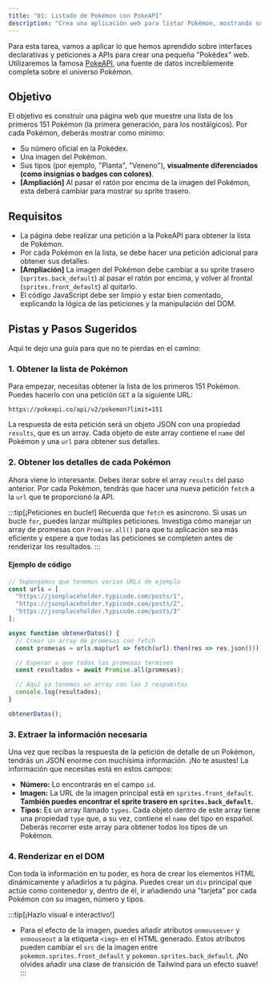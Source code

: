 ```yaml
---
title: "01: Listado de Pokémon con PokeAPI"
description: "Crea una aplicación web para listar Pokémon, mostrando su número, imagen y tipos utilizando la PokeAPI, con mejoras visuales e interactivas."
---
```


Para esta tarea, vamos a aplicar lo que hemos aprendido sobre interfaces declarativas y peticiones a APIs para crear una pequeña "Pokédex" web. Utilizaremos la famosa [PokeAPI](https://pokeapi.co/), una fuente de datos increíblemente completa sobre el universo Pokémon.

## Objetivo

El objetivo es construir una página web que muestre una lista de los primeros 151 Pokémon (la primera generación, para los nostálgicos). Por cada Pokémon, deberás mostrar como mínimo:
- Su número oficial en la Pokédex.
- Una imagen del Pokémon.
- Sus tipos (por ejemplo, "Planta", "Veneno"), **visualmente diferenciados (como insignias o badges con colores)**.
- **[Ampliación]** Al pasar el ratón por encima de la imagen del Pokémon, esta deberá cambiar para mostrar su sprite trasero.

## Requisitos

- La página debe realizar una petición a la PokeAPI para obtener la lista de Pokémon.
- Por cada Pokémon en la lista, se debe hacer una petición adicional para obtener sus detalles.
- **[Ampliación]** La imagen del Pokémon debe cambiar a su sprite trasero (`sprites.back_default`) al pasar el ratón por encima, y volver al frontal (`sprites.front_default`) al quitarlo.
- El código JavaScript debe ser limpio y estar bien comentado, explicando la lógica de las peticiones y la manipulación del DOM.

## Pistas y Pasos Sugeridos

Aquí te dejo una guía para que no te pierdas en el camino:

### 1. Obtener la lista de Pokémon

Para empezar, necesitas obtener la lista de los primeros 151 Pokémon. Puedes hacerlo con una petición `GET` a la siguiente URL:

```
https://pokeapi.co/api/v2/pokemon?limit=151
```

La respuesta de esta petición será un objeto JSON con una propiedad `results`, que es un array. Cada objeto de este array contiene el `name` del Pokémon y una `url` para obtener sus detalles.

### 2. Obtener los detalles de cada Pokémon

Ahora viene lo interesante. Debes iterar sobre el array `results` del paso anterior. Por cada Pokémon, tendrás que hacer una nueva petición `fetch` a la `url` que te proporcionó la API.

:::tip[¡Peticiones en bucle!]
Recuerda que `fetch` es asíncrono. Si usas un bucle `for`, puedes lanzar múltiples peticiones. Investiga cómo manejar un array de promesas con `Promise.all()` para que tu aplicación sea más eficiente y espere a que todas las peticiones se completen antes de renderizar los resultados.
:::

#### Ejemplo de código

```js
// Supongamos que tenemos varias URLs de ejemplo
const urls = [
  "https://jsonplaceholder.typicode.com/posts/1",
  "https://jsonplaceholder.typicode.com/posts/2",
  "https://jsonplaceholder.typicode.com/posts/3"
];

async function obtenerDatos() {
  // Crear un array de promesas con fetch
  const promesas = urls.map(url => fetch(url).then(res => res.json()));

  // Esperar a que todas las promesas terminen
  const resultados = await Promise.all(promesas);

  // Aquí ya tenemos un array con las 3 respuestas
  console.log(resultados);
}

obtenerDatos();
```

### 3. Extraer la información necesaria

Una vez que recibas la respuesta de la petición de detalle de un Pokémon, tendrás un JSON enorme con muchísima información. ¡No te asustes! La información que necesitas está en estos campos:

- **Número:** Lo encontrarás en el campo `id`.
- **Imagen:** La URL de la imagen principal está en `sprites.front_default`. **También puedes encontrar el sprite trasero en `sprites.back_default`.**
- **Tipos:** Es un array llamado `types`. Cada objeto dentro de este array tiene una propiedad `type` que, a su vez, contiene el `name` del tipo en español. Deberás recorrer este array para obtener todos los tipos de un Pokémon.

### 4. Renderizar en el DOM

Con toda la información en tu poder, es hora de crear los elementos HTML dinámicamente y añadirlos a tu página. Puedes crear un `div` principal que actúe como contenedor y, dentro de él, ir añadiendo una "tarjeta" por cada Pokémon con su imagen, número y tipos.

:::tip[¡Hazlo visual e interactivo!]
- Para el efecto de la imagen, puedes añadir atributos `onmouseover` y `onmouseout` a la etiqueta `<img>` en el HTML generado. Estos atributos pueden cambiar el `src` de la imagen entre `pokemon.sprites.front_default` y `pokemon.sprites.back_default`. ¡No olvides añadir una clase de transición de Tailwind para un efecto suave!
:::
